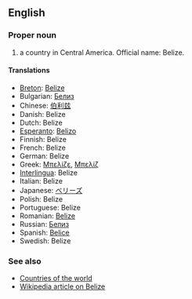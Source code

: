 ==English==

===Proper noun===

# a country in Central America. Official name: Belize.

====Translations====

*[[Breton]]: [[Belize]]
*Bulgarian: [[Белиз]]
*Chinese: [[伯利兹]]
*Danish: Belize
*Dutch: Belize
*[[Esperanto]]: [[Belizo]]
*Finnish: Belize
*French: Belize
*German: Belize
*Greek: [[Μπελίζε]], [[Μπελίζ]]
*[[Interlingua]]: Belize
*Italian: Belize
*Japanese: [[ベリーズ]]
*Polish: Belize
*Portuguese: Belize
*Romanian: [[Belize]]
*Russian: [[Белиз]]
*Spanish: [[Belice]]
*Swedish: Belize

===See also===
*[[Countries of the world]]
*[[en:Belize|Wikipedia article on Belize]]